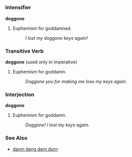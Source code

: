 {{rfc}}
=={{en}}==

===Intensifier===
'''doggone'''

# Euphemism for goddamned.
#: ''I lost my doggone keys again!''

===Transitive Verb===
'''doggone''' (used only in imperative)

# Euphemism for goddamn.
#: ''Doggone you for making me lose my keys again.''

===Interjection===
'''doggone'''

# Euphemism for goddamn.
#: ''Doggone! I lost my keys again.''

===See Also===
*[[damn dang darn durn]]